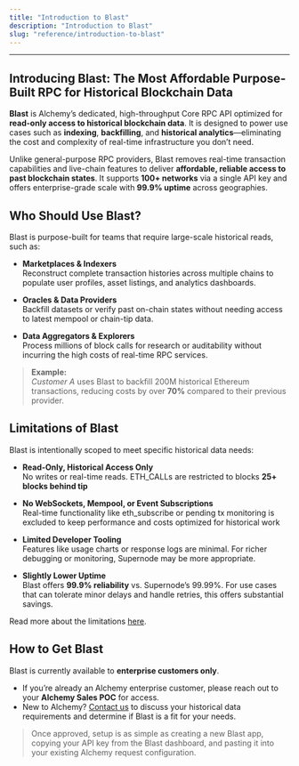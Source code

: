 ```yaml
---
title: "Introduction to Blast"
description: "Introduction to Blast"
slug: "reference/introduction-to-blast"
---
```


***

## Introducing Blast: The Most Affordable Purpose-Built RPC for Historical Blockchain Data

**Blast** is Alchemy’s dedicated, high-throughput Core RPC API optimized for **read-only access to historical blockchain data**. It is designed to power use cases such as **indexing**, **backfilling**, and **historical analytics**—eliminating the cost and complexity of real-time infrastructure you don’t need.

Unlike general-purpose RPC providers, Blast removes real-time transaction capabilities and live-chain features to deliver **affordable, reliable access to past blockchain states**. It supports **100+ networks** via a single API key and offers enterprise-grade scale with **99.9% uptime** across geographies.

## Who Should Use Blast?

Blast is purpose-built for teams that require large-scale historical reads, such as:

* **Marketplaces & Indexers**\
  Reconstruct complete transaction histories across multiple chains to populate user profiles, asset listings, and analytics dashboards.

* **Oracles & Data Providers**\
  Backfill datasets or verify past on-chain states without needing access to latest mempool or chain-tip data.

* **Data Aggregators & Explorers**\
  Process millions of block calls for research or auditability without incurring the high costs of real-time RPC services.

> **Example:**\
> *Customer A* uses Blast to backfill 200M historical Ethereum transactions, reducing costs by over **70%** compared to their previous provider.

## Limitations of Blast

Blast is intentionally scoped to meet specific historical data needs:

* **Read-Only, Historical Access Only**\
  No writes or real-time reads. ETH\_CALLs are restricted to blocks **25+ blocks behind tip**

* **No WebSockets, Mempool, or Event Subscriptions**\
  Real-time functionality like eth\_subscribe or pending tx monitoring is excluded to keep performance and costs optimized for historical work

* **Limited Developer Tooling**\
  Features like usage charts or response logs are minimal. For richer debugging or monitoring, Supernode may be more appropriate.

* **Slightly Lower Uptime**\
  Blast offers **99.9% reliability** vs. Supernode’s 99.99%. For use cases that can tolerate minor delays and handle retries, this offers substantial savings.

Read more about the limitations [here](../reference/available-on-blast).

## How to Get Blast

Blast is currently available to **enterprise customers only**.

* If you’re already an Alchemy enterprise customer, please reach out to your **Alchemy Sales POC** for access.
* New to Alchemy? [Contact us](https://www.alchemy.com/contact-sales) to discuss your historical data requirements and determine if Blast is a fit for your needs.

> Once approved, setup is as simple as creating a new Blast app, copying your API key from the Blast dashboard, and pasting it into your existing Alchemy request configuration.
